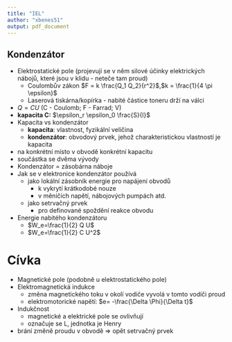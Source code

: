 ```yaml
---
title: "IEL"
author: "xbenes51"
output: pdf_document
---
```


## Kondenzátor
- Elektrostatické pole (projevují se v něm silové účinky elektrických nábojů, které jsou v klidu - neteče tam proud)
	- Coulombův zákon $F = k \frac{Q_1 Q_2}{r^2}$,$k = \frac{1}{4  \pi   \epsilon}$
	- Laserová tiskárna/kopírka - nabité částice toneru drží na válci
- $Q=C U$ (C - Coulomb; F - Farrad; V)
- **kapacita C:** $\epsilon_r   \epsilon_0   \frac{S}{l}$
- Kapacita vs kondenzátor
	- **kapacita**: vlastnost, fyzikální veličina
	- **kondenzátor**: obvodový prvek, jehož charakteristickou vlastností je kapacita
- na konkrétní místo v obvodě konkrétní kapacitu
- součástka se dvěma vývody
- Kondenzátor = zásobárna náboje
- Jak se v elektronice kondenzátor používá
	- jako lokální zásobník energie pro napájení obvodů
		- k vykrytí krátkodobé nouze
		- v měničích napětí, nábojových pumpách atd.
	- jako setrvačný prvek
		- pro definované spoždění reakce obvodu
- Energie nabitého kondenzátoru 
	- $W_e=\frac{1}{2} Q U$
	- $W_e=\frac{1}{2} C U^2$

# Cívka
- Magnetické pole (podobně u elektrostatického pole)
- Elektromagnetická indukce
	- změna magnetického toku v okolí vodiče vyvolá v tomto vodiči proud
	- elektromotorické napětí: $e= -\frac{\Delta \Phi}{\Delta t}$
- Indukčnost
	- magnetické a elektrické pole se ovlivňují
	- označuje se L, jednotka je Henry
- brání změně proudu v obvodě => opět setrvačný prvek
